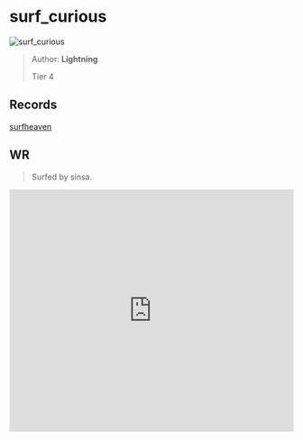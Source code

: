 
# surf_curious

![surf_curious](https://raw.githubusercontent.com/Sayt123/SurfMapPics/Maps-and-bonuses/csgo/surf_curious.jpg)

> Author: **Lightning**
>
> Tier 4

## Records

[surfheaven](https://surfheaven.eu/map/surf_curious)

## WR

> Surfed by sinsa.

<iframe
width="100%"
height="430"
src="https://www.youtube.com/embed/RyOuSC4ZpgE"
frameborder="0"
allow="accelerometer; autoplay; clipboard-write; encrypted-media; gyroscope; picture-in-picture"
allowFullScreen
/>

```md

[Surf Timer] - sians finished in 00:49:76 (WR -00:03:72). Improving by 00:05:16
[Surf Timer] - sians beat the map record! Rank: 1/1054

Previous WR holder: Caff


```
                